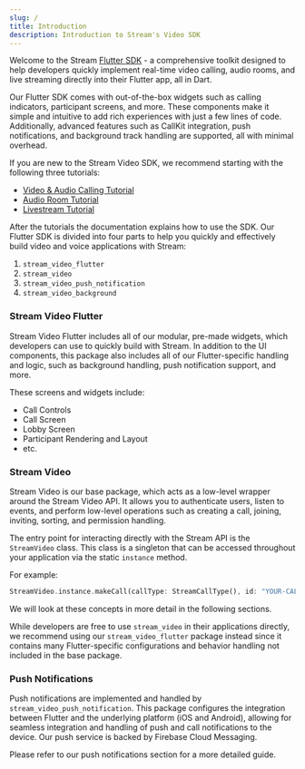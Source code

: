 ```yaml
---
slug: /
title: Introduction
description: Introduction to Stream's Video SDK
---
```


Welcome to the Stream [Flutter SDK](https://getstream.io/video/sdk/flutter/) - a comprehensive toolkit designed to help developers quickly implement real-time video calling, audio rooms, and live streaming directly into their Flutter app, all in Dart.

Our Flutter SDK comes with out-of-the-box widgets such as calling indicators, participant screens, and more. These components make it simple and intuitive to add rich experiences with just a few lines of code. Additionally, advanced features such as CallKit integration, push notifications, and background track handling are supported, all with minimal overhead.

If you are new to the Stream Video SDK, we recommend starting with the following three tutorials:
- [Video & Audio Calling Tutorial](https://getstream.io/video/sdk/flutter/tutorial/video-calling/)
- [Audio Room Tutorial](https://getstream.io/video/sdk/flutter/tutorial/audio-room/)
- [Livestream Tutorial](https://getstream.io/video/sdk/flutter/tutorial/livestreaming/)


After the tutorials the documentation explains how to use the SDK. Our Flutter SDK is divided into four parts to help you quickly and effectively build video and voice applications with Stream:

1. `stream_video_flutter`
2. `stream_video`
3. `stream_video_push_notification`
4. `stream_video_background`

### Stream Video Flutter

Stream Video Flutter includes all of our modular, pre-made widgets, which developers can use to quickly build with Stream. In addition to the UI components, this package also includes all of our Flutter-specific handling and logic, such as background handling, push notification support, and more.

These screens and widgets include:

- Call Controls
- Call Screen
- Lobby Screen
- Participant Rendering and Layout
- etc.

### Stream Video

Stream Video is our base package, which acts as a low-level wrapper around the Stream Video API. It allows you to authenticate users, listen to events, and perform low-level operations such as creating a call, joining, inviting, sorting, and permission handling.

The entry point for interacting directly with the Stream API is the `StreamVideo` class. This class is a singleton that can be accessed throughout your application via the static `instance` method.

For example:

```dart
StreamVideo.instance.makeCall(callType: StreamCallType(), id: "YOUR-CALL-ID");
```

We will look at these concepts in more detail in the following sections.

While developers are free to use `stream_video` in their applications directly, we recommend using our `stream_video_flutter` package instead since it contains many Flutter-specific configurations and behavior handling not included in the base package.

### Push Notifications

Push notifications are implemented and handled by `stream_video_push_notification`. This package configures the integration between Flutter and the underlying platform (iOS and Android), allowing for seamless integration and handling of push and call notifications to the device. Our push service is backed by Firebase Cloud Messaging.

Please refer to our push notifications section for a more detailed guide.
